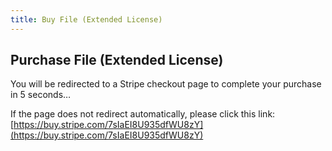 ```yaml
---
title: Buy File (Extended License)
---
```



<Head>
  <meta httpEquiv="refresh" content="5; url='https://buy.stripe.com/7sIaEI8U935dfWU8zY'" />
</Head>

## Purchase File (Extended License)

You will be redirected to a Stripe checkout page to complete your purchase in 5 seconds…

If the page does not redirect automatically, please click this link: [https://buy.stripe.com/7sIaEI8U935dfWU8zY](https://buy.stripe.com/7sIaEI8U935dfWU8zY)
